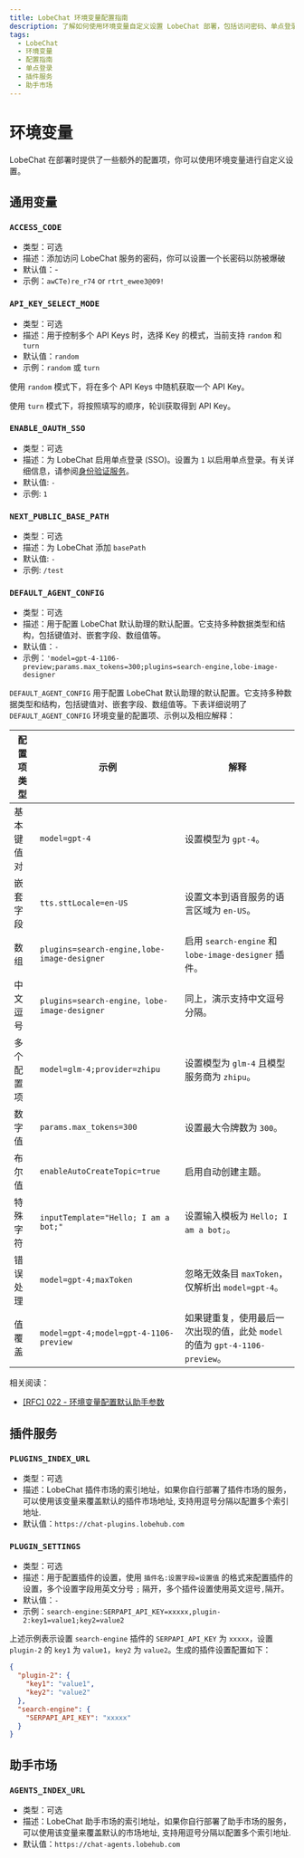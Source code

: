 ```yaml
---
title: LobeChat 环境变量配置指南
description: 了解如何使用环境变量自定义设置 LobeChat 部署，包括访问密码、单点登录、basePath 设置等。
tags:
  - LobeChat
  - 环境变量
  - 配置指南
  - 单点登录
  - 插件服务
  - 助手市场
---
```


# 环境变量

LobeChat 在部署时提供了一些额外的配置项，你可以使用环境变量进行自定义设置。

## 通用变量

### `ACCESS_CODE`

- 类型：可选
- 描述：添加访问 LobeChat 服务的密码，你可以设置一个长密码以防被爆破
- 默认值：-
- 示例：`awCTe)re_r74` or `rtrt_ewee3@09!`

### `API_KEY_SELECT_MODE`

- 类型：可选
- 描述：用于控制多个 API Keys 时，选择 Key 的模式，当前支持 `random` 和 `turn`
- 默认值：`random`
- 示例：`random` 或 `turn`

使用 `random` 模式下，将在多个 API Keys 中随机获取一个 API Key。

使用 `turn` 模式下，将按照填写的顺序，轮训获取得到 API Key。

### `ENABLE_OAUTH_SSO`

- 类型：可选
- 描述：为 LobeChat 启用单点登录 (SSO)。设置为 `1` 以启用单点登录。有关详细信息，请参阅[身份验证服务](#身份验证服务)。
- 默认值: `-`
- 示例: `1`

### `NEXT_PUBLIC_BASE_PATH`

- 类型：可选
- 描述：为 LobeChat 添加 `basePath`
- 默认值: `-`
- 示例: `/test`

### `DEFAULT_AGENT_CONFIG`

- 类型：可选
- 描述：用于配置 LobeChat 默认助理的默认配置。它支持多种数据类型和结构，包括键值对、嵌套字段、数组值等。
- 默认值：`-`
- 示例：`'model=gpt-4-1106-preview;params.max_tokens=300;plugins=search-engine,lobe-image-designer`

`DEFAULT_AGENT_CONFIG` 用于配置 LobeChat 默认助理的默认配置。它支持多种数据类型和结构，包括键值对、嵌套字段、数组值等。下表详细说明了 `DEFAULT_AGENT_CONFIG` 环境变量的配置项、示例以及相应解释：

| 配置项类型 | 示例 | 解释 |
| --- | --- | --- |
| 基本键值对 | `model=gpt-4` | 设置模型为 `gpt-4`。 |
| 嵌套字段 | `tts.sttLocale=en-US` | 设置文本到语音服务的语言区域为 `en-US`。 |
| 数组 | `plugins=search-engine,lobe-image-designer` | 启用 `search-engine` 和 `lobe-image-designer` 插件。 |
| 中文逗号 | `plugins=search-engine，lobe-image-designer` | 同上，演示支持中文逗号分隔。 |
| 多个配置项 | `model=glm-4;provider=zhipu` | 设置模型为 `glm-4` 且模型服务商为 `zhipu`。 |
| 数字值 | `params.max_tokens=300` | 设置最大令牌数为 `300`。 |
| 布尔值 | `enableAutoCreateTopic=true` | 启用自动创建主题。 |
| 特殊字符 | `inputTemplate="Hello; I am a bot;"` | 设置输入模板为 `Hello; I am a bot;`。 |
| 错误处理 | `model=gpt-4;maxToken` | 忽略无效条目 `maxToken`，仅解析出 `model=gpt-4`。 |
| 值覆盖 | `model=gpt-4;model=gpt-4-1106-preview` | 如果键重复，使用最后一次出现的值，此处 `model` 的值为 `gpt-4-1106-preview`。 |

相关阅读：

- [[RFC] 022 - 环境变量配置默认助手参数](https://github.com/lobehub/lobe-chat/discussions/913)

## 插件服务

### `PLUGINS_INDEX_URL`

- 类型：可选
- 描述：LobeChat 插件市场的索引地址，如果你自行部署了插件市场的服务，可以使用该变量来覆盖默认的插件市场地址, 支持用逗号分隔以配置多个索引地址.
- 默认值：`https://chat-plugins.lobehub.com`

### `PLUGIN_SETTINGS`

- 类型：可选
- 描述：用于配置插件的设置，使用 `插件名:设置字段=设置值` 的格式来配置插件的设置，多个设置字段用英文分号 `;` 隔开，多个插件设置使用英文逗号`,`隔开。
- 默认值：`-`
- 示例：`search-engine:SERPAPI_API_KEY=xxxxx,plugin-2:key1=value1;key2=value2`

上述示例表示设置 `search-engine` 插件的 `SERPAPI_API_KEY` 为 `xxxxx`，设置 `plugin-2` 的 `key1` 为 `value1`，`key2` 为 `value2`。生成的插件设置配置如下：

```json
{
  "plugin-2": {
    "key1": "value1",
    "key2": "value2"
  },
  "search-engine": {
    "SERPAPI_API_KEY": "xxxxx"
  }
}
```

## 助手市场

### `AGENTS_INDEX_URL`

- 类型：可选
- 描述：LobeChat 助手市场的索引地址，如果你自行部署了助手市场的服务，可以使用该变量来覆盖默认的市场地址, 支持用逗号分隔以配置多个索引地址.
- 默认值：`https://chat-agents.lobehub.com`
